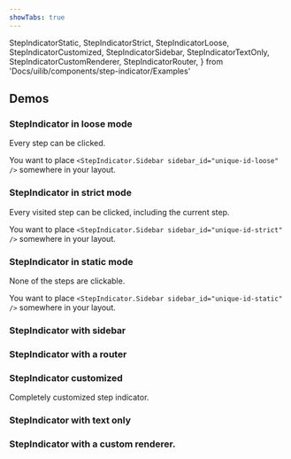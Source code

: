 ```yaml
---
showTabs: true
---
```


  StepIndicatorStatic,
  StepIndicatorStrict,
  StepIndicatorLoose,
  StepIndicatorCustomized,
  StepIndicatorSidebar,
  StepIndicatorTextOnly,
  StepIndicatorCustomRenderer,
  StepIndicatorRouter,
} from 'Docs/uilib/components/step-indicator/Examples'

## Demos

### StepIndicator in loose mode

Every step can be clicked.

You want to place `<StepIndicator.Sidebar sidebar_id="unique-id-loose" />` somewhere in your layout.

<StepIndicatorLoose />

### StepIndicator in strict mode

Every visited step can be clicked, including the current step.

You want to place `<StepIndicator.Sidebar sidebar_id="unique-id-strict" />` somewhere in your layout.

<StepIndicatorStrict />

### StepIndicator in static mode

None of the steps are clickable.

You want to place `<StepIndicator.Sidebar sidebar_id="unique-id-static" />` somewhere in your layout.

<StepIndicatorStatic />

### StepIndicator with sidebar

<StepIndicatorSidebar />

### StepIndicator with a router

<StepIndicatorRouter />

### StepIndicator customized

Completely customized step indicator.

<StepIndicatorCustomized />

### StepIndicator with text only

<StepIndicatorTextOnly />

### StepIndicator with a custom renderer.

<StepIndicatorCustomRenderer />
